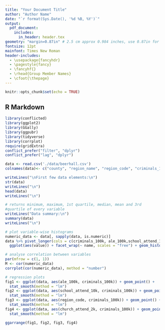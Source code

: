 ```yaml
---
title: "Your Document Title"
author: "Author Name"
date: "`r format(Sys.Date(), '%d %B, %Y')`"
output: 
  pdf_document:
    includes:
      in_header: header.tex
geometry: "margin=0.87in" # 2.5 cm approx 0.984 inches, use 0.87in for closer approximation
fontsize: 12pt
mainfont: Times New Roman
header-includes:
  - \usepackage{fancyhdr}
  - \pagestyle{fancy}
  - \fancyhf{}
  - \rhead{Group Member Names}
  - \cfoot{\thepage}
---
```


```r
knitr::opts_chunk$set(echo = TRUE)
```

## R Markdown
```r
library(conflicted)
library(ggplot2)
library(GGally)
library(ggpubr)
library(tidyverse)
library(corrplot)
require(gridExtra)
conflict_prefer("filter", "dplyr")
conflict_prefer("lag", "dplyr")
```


```r
data <- read.csv('./data/beerhall.csv')
colnames(data)<- c("county", "region_name", "region_code", "criminals_100k", "ale_100k","school_attend_10k", "church_attend_2k")

writeLines("\nFirst few data elements:\n")
str(data)
writeLines("\n")
head(data)
writeLines("\n")

```
```r
# returns minimum, maximum, 1st quartile, median, mean and 3rd
#quartile of every variable
writeLines("Data summary:\n")
summary(data)
writeLines("\n")

```
```r
# plot variable-wise histograms
numeric_data <- data[, sapply(data, is.numeric)]
data %>% pivot_longer(cols = c(criminals_100k, ale_100k,school_attend_10k, church_attend_2k)) %>%
  ggplot(aes(value)) + facet_wrap(~ name, scales = "free") + geom_histogram()

```

```r
# analyse correlation between variables
par(mfrow = c(1, 1))
M <- cor(numeric_data)
corrplot(cor(numeric_data), method = "number")
```



```r
# regression plots
fig1 <- ggplot(data, aes(ale_100k, criminals_100k)) + geom_point() +
  stat_smooth(method = "lm")
fig2 <- ggplot(data, aes(school_attend_10k, criminals_100k)) + geom_point() +
  stat_smooth(method = "lm")
fig3 <- ggplot(data, aes(region_code, criminals_100k)) + geom_point() +
  stat_smooth(method = "lm")
fig4 <- ggplot(data, aes(church_attend_2k, criminals_100k)) + geom_point() +
  stat_smooth(method = "lm")

ggarrange(fig1, fig2, fig3, fig4)
```



